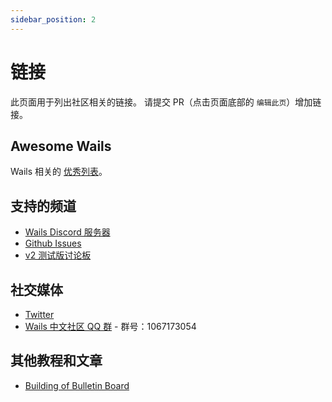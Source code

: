 ```yaml
---
sidebar_position: 2
---
```


# 链接

此页面用于列出社区相关的链接。 请提交 PR（点击页面底部的 `编辑此页`）增加链接。

## Awesome Wails

Wails 相关的 [优秀列表](https://github.com/wailsapp/awesome-wails)。

## 支持的频道

- [Wails Discord 服务器](https://discord.gg/JDdSxwjhGf)
- [Github Issues](https://github.com/milselarch/wails/issues)
- [v2 测试版讨论板](https://github.com/milselarch/wails/discussions/828)

## 社交媒体

- [Twitter](https://twitter.com/wailsapp)
- [Wails 中文社区 QQ 群](https://qm.qq.com/cgi-bin/qm/qr?k=PmIURne5hFGNd7QWzW5qd6FV-INEjNJv&jump_from=webapi) - 群号：1067173054

## 其他教程和文章

- [Building of Bulletin Board](https://blog.customct.com/building-bulletin-board)
